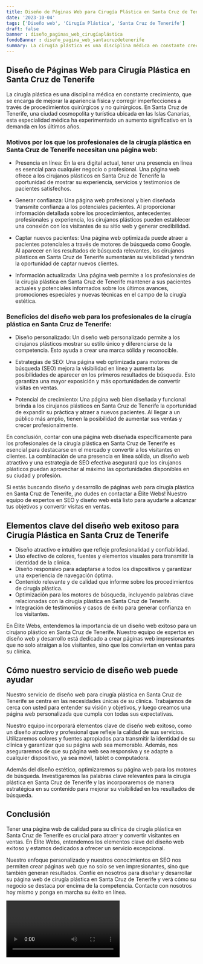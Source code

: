 ```yaml
---
title: Diseño de Páginas Web para Cirugía Plástica en Santa Cruz de Tenerife
date: '2023-10-04'
tags: ['Diseño web', 'Cirugía Plástica', 'Santa Cruz de Tenerife']
draft: false
banner : diseño_paginas_web_cirugíaplástica
fondoBanner : diseño_pagina_web_santacruzdetenerife
summary: La cirugía plástica es una disciplina médica en constante crecimiento, que se encarga de mejorar la apariencia física y corregir imperfecciones a través de procedimientos quirúrgicos y no quirúrgicos. En Santa Cruz de Tenerife, una ciudad cosmopolita y turística ubicada en las Islas Canarias, esta especialidad médica ha experimentado un aumento significativo en la demanda en los últimos años.
---
```


## Diseño de Páginas Web para Cirugía Plástica en Santa Cruz de Tenerife

La cirugía plástica es una disciplina médica en constante crecimiento, que se encarga de mejorar la apariencia física y corregir imperfecciones a través de procedimientos quirúrgicos y no quirúrgicos. En Santa Cruz de Tenerife, una ciudad cosmopolita y turística ubicada en las Islas Canarias, esta especialidad médica ha experimentado un aumento significativo en la demanda en los últimos años.

### Motivos por los que los profesionales de la cirugía plástica en Santa Cruz de Tenerife necesitan una página web:

- Presencia en línea: En la era digital actual, tener una presencia en línea es esencial para cualquier negocio o profesional. Una página web ofrece a los cirujanos plásticos en Santa Cruz de Tenerife la oportunidad de mostrar su experiencia, servicios y testimonios de pacientes satisfechos.

- Generar confianza: Una página web profesional y bien diseñada transmite confianza a los potenciales pacientes. Al proporcionar información detallada sobre los procedimientos, antecedentes profesionales y experiencia, los cirujanos plásticos pueden establecer una conexión con los visitantes de su sitio web y generar credibilidad.

- Captar nuevos pacientes: Una página web optimizada puede atraer a pacientes potenciales a través de motores de búsqueda como Google. Al aparecer en los resultados de búsqueda relevantes, los cirujanos plásticos en Santa Cruz de Tenerife aumentarán su visibilidad y tendrán la oportunidad de captar nuevos clientes.

- Información actualizada: Una página web permite a los profesionales de la cirugía plástica en Santa Cruz de Tenerife mantener a sus pacientes actuales y potenciales informados sobre los últimos avances, promociones especiales y nuevas técnicas en el campo de la cirugía estética.

### Beneficios del diseño web para los profesionales de la cirugía plástica en Santa Cruz de Tenerife:

- Diseño personalizado: Un diseño web personalizado permite a los cirujanos plásticos mostrar su estilo único y diferenciarse de la competencia. Esto ayuda a crear una marca sólida y reconocible.

- Estrategias de SEO: Una página web optimizada para motores de búsqueda (SEO) mejora la visibilidad en línea y aumenta las posibilidades de aparecer en los primeros resultados de búsqueda. Esto garantiza una mayor exposición y más oportunidades de convertir visitas en ventas.

- Potencial de crecimiento: Una página web bien diseñada y funcional brinda a los cirujanos plásticos en Santa Cruz de Tenerife la oportunidad de expandir su práctica y atraer a nuevos pacientes. Al llegar a un público más amplio, tienen la posibilidad de aumentar sus ventas y crecer profesionalmente.

En conclusión, contar con una página web diseñada específicamente para los profesionales de la cirugía plástica en Santa Cruz de Tenerife es esencial para destacarse en el mercado y convertir a los visitantes en clientes. La combinación de una presencia en línea sólida, un diseño web atractivo y una estrategia de SEO efectiva asegurará que los cirujanos plásticos puedan aprovechar al máximo las oportunidades disponibles en su ciudad y profesión.

Si estás buscando diseño y desarrollo de páginas web para cirugía plástica en Santa Cruz de Tenerife, ¡no dudes en contactar a Élite Webs! Nuestro equipo de expertos en SEO y diseño web está listo para ayudarte a alcanzar tus objetivos y convertir visitas en ventas.

<GifSeo />

<Cta />

## Elementos clave del diseño web exitoso para Cirugía Plástica en Santa Cruz de Tenerife

- Diseño atractivo e intuitivo que refleje profesionalidad y confiabilidad.
- Uso efectivo de colores, fuentes y elementos visuales para transmitir la identidad de la clínica.
- Diseño responsivo para adaptarse a todos los dispositivos y garantizar una experiencia de navegación óptima.
- Contenido relevante y de calidad que informe sobre los procedimientos de cirugía plástica.
- Optimización para los motores de búsqueda, incluyendo palabras clave relacionadas con la cirugía plástica en Santa Cruz de Tenerife.
- Integración de testimonios y casos de éxito para generar confianza en los visitantes.

En Élite Webs, entendemos la importancia de un diseño web exitoso para un cirujano plástico en Santa Cruz de Tenerife. Nuestro equipo de expertos en diseño web y desarrollo está dedicado a crear páginas web impresionantes que no solo atraigan a los visitantes, sino que los conviertan en ventas para su clínica.

## Cómo nuestro servicio de diseño web puede ayudar

Nuestro servicio de diseño web para cirugía plástica en Santa Cruz de Tenerife se centra en las necesidades únicas de su clínica. Trabajamos de cerca con usted para entender su visión y objetivos, y luego creamos una página web personalizada que cumpla con todas sus expectativas.

Nuestro equipo incorporará elementos clave de diseño web exitoso, como un diseño atractivo y profesional que refleje la calidad de sus servicios. Utilizaremos colores y fuentes apropiados para transmitir la identidad de su clínica y garantizar que su página web sea memorable. Además, nos aseguraremos de que su página web sea responsiva y se adapte a cualquier dispositivo, ya sea móvil, tablet o computadora.

Además del diseño estético, optimizaremos su página web para los motores de búsqueda. Investigaremos las palabras clave relevantes para la cirugía plástica en Santa Cruz de Tenerife y las incorporaremos de manera estratégica en su contenido para mejorar su visibilidad en los resultados de búsqueda.

## Conclusión

Tener una página web de calidad para su clínica de cirugía plástica en Santa Cruz de Tenerife es crucial para atraer y convertir visitantes en ventas. En Élite Webs, entendemos los elementos clave del diseño web exitoso y estamos dedicados a ofrecer un servicio excepcional.

Nuestro enfoque personalizado y nuestros conocimientos en SEO nos permiten crear páginas web que no solo se ven impresionantes, sino que también generan resultados. Confíe en nosotros para diseñar y desarrollar su página web de cirugía plástica en Santa Cruz de Tenerife y verá cómo su negocio se destaca por encima de la competencia. Contacte con nosotros hoy mismo y ponga en marcha su éxito en línea.

<Video />

<CtaBot job='Cirugía Plástica' city='Santa Cruz de Tenerife'/>

<Gmaps query='Santa Cruz de Tenerife+españa+maps' />